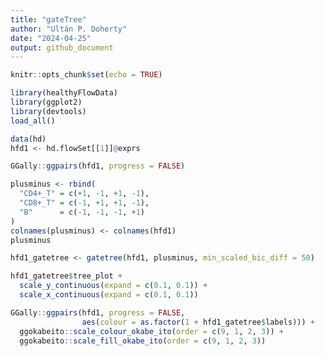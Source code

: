 ```yaml
---
title: "gateTree"
author: "Ultán P. Doherty"
date: "2024-04-25"
output: github_document
---
```


```r
knitr::opts_chunk$set(echo = TRUE)
```


```r
library(healthyFlowData)
library(ggplot2)
library(devtools)
load_all()
```


```r
data(hd)
hfd1 <- hd.flowSet[[1]]@exprs

GGally::ggpairs(hfd1, progress = FALSE)
```

```r
plusminus <- rbind(
  "CD4+_T" = c(+1, -1, +1, -1),
  "CD8+_T" = c(-1, +1, +1, -1),
  "B"      = c(-1, -1, -1, +1)
)
colnames(plusminus) <- colnames(hfd1)
plusminus
```

```r
hfd1_gatetree <- gatetree(hfd1, plusminus, min_scaled_bic_diff = 50)
```

```r
hfd1_gatetree$tree_plot + 
  scale_y_continuous(expand = c(0.1, 0.1)) +
  scale_x_continuous(expand = c(0.1, 0.1))
```

```r
GGally::ggpairs(hfd1, progress = FALSE,
                aes(colour = as.factor(1 + hfd1_gatetree$labels))) +
  ggokabeito::scale_colour_okabe_ito(order = c(9, 1, 2, 3)) +
  ggokabeito::scale_fill_okabe_ito(order = c(9, 1, 2, 3))
```

